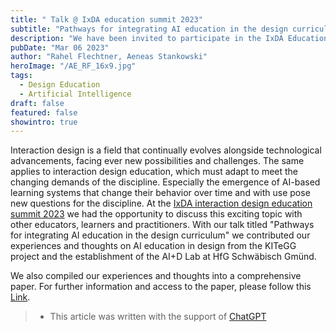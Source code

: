 ```yaml
---
title: " Talk @ IxDA education summit 2023"
subtitle: "Pathways for integrating AI education in the design curriculum"
description: "We have been invited to participate in the IxDA Education Summit 2023 from 01 to 03 March. A great opportunity to discuss new possibilities and challenges of the discipline and share our experiences and thoughts on AI education in design."
pubDate: "Mar 06 2023"
author: "Rahel Flechtner, Aeneas Stankowski"
heroImage: "/AE_RF_16x9.jpg"
tags:
  - Design Education
  - Artificial Intelligence
draft: false
featured: false
showintro: true
---
```


Interaction design is a field that continually evolves alongside technological advancements, facing ever new possibilities and challenges. The same applies to interaction design education, which must adapt to meet the changing demands of the discipline. Especially the emergence of AI-based learning systems that change their behavior over time and with use pose new questions for the discipline.
At the [IxDA interaction design education summit 2023](https://www.edusummit.ixda.org/) we had the opportunity to discuss this exciting topic with other educators, learners and practitioners. With our talk titled "Pathways for integrating AI education in the design curriculum" we contributed our experiences and thoughts on AI education in design from the KITeGG project and the establishment of the AI+D Lab at HfG Schwäbisch Gmünd.

We also compiled our experiences and thoughts into a comprehensive paper. For further information and access to the paper, please follow this [Link](https://ai-d-lab.github.io/blog/ai-is-not-a-wildcard/).

> - This article was written with the support of [ChatGPT](https://chat.openai.com/)
